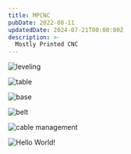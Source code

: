```yaml
---
title: MPCNC 
pubDate: 2022-08-11
updatedDate: 2024-07-21T00:00:00Z
description: >-
  Mostly Printed CNC
---
```


![leveling](./leveling_the_top.jpg)

![table](./table_is_made.jpg)

![base](./building_the_base.jpg)

![belt](./hooking_up_a_belt.jpg)

![cable management](./mpcnc_cable_management.jpg)

![Hello World!](./mpcnc_hello_world.jpg)
